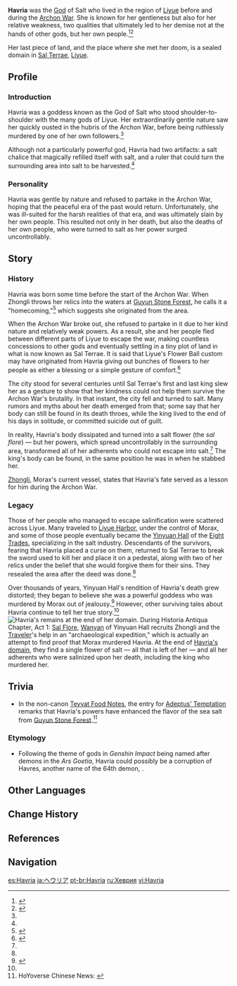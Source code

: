 {{Character Infobox
|name             = Havria
|type             = Mentioned
|deceased         = Killed by the king of [[Sal Terrae (Civilization)|Sal Terrae]] prior to the game's events
|region           = Liyue
|affiliation      = Gods
|title            = God of Salt
}}
'''Havria''' was the [[God]] of Salt who lived in the region of [[Liyue]] before and during the [[Archon War]]. She is known for her gentleness but also for her relative weakness, two qualities that ultimately led to her demise not at the hands of other gods, but her own people.<ref name="DRA">{{Ref/Book|Diary of Roald the Adventurer|1|Sal Terrae}}</ref><ref name="ZLC1 - FSS">{{Ref/Quest|Farewell, Sweet Salt}}</ref>

Her last piece of land, and the place where she met her doom, is a sealed domain in [[Sal Terrae]], [[Liyue]].

==Profile==
===Introduction===
Havria was a goddess known as the God of Salt who stood shoulder-to-shoulder with the many gods of Liyue. Her extraordinarily gentle nature saw her quickly ousted in the hubris of the Archon War, before being ruthlessly murdered by one of her own followers.<ref name="DRA" />

Although not a particularly powerful god, Havria had two artifacts: a salt chalice that magically refilled itself with salt, and a ruler that could turn the surrounding area into salt to be harvested.<ref name="ZLC1 - FSS" />

===Personality===
Havria was gentle by nature and refused to partake in the Archon War, hoping that the peaceful era of the past would return. Unfortunately, she was ill-suited for the harsh realities of that era, and was ultimately slain by her own people. This resulted not only in her death, but also the deaths of her own people, who were turned to salt as her power surged uncontrollably.

==Story==
===History===
Havria was born some time before the start of the Archon War. When Zhongli throws her relics into the waters at [[Guyun Stone Forest]], he calls it a "homecoming,"<ref>{{Ref/Quest|A Record of All Things}}</ref> which suggests she originated from the area.

When the Archon War broke out, she refused to partake in it due to her kind nature and relatively weak powers. As a result, she and her people fled between different parts of Liyue to escape the war, making countless concessions to other gods and eventually settling in a tiny plot of land in what is now known as Sal Terrae. It is said that Liyue's Flower Ball custom may have originated from Havria giving out bunches of flowers to her people as either a blessing or a simple gesture of comfort.<ref>{{Ref/Book|Customs of Liyue: Flower Ball}}</ref>

The city stood for several centuries until Sal Terrae's first and last king slew her as a gesture to show that her kindness could not help them survive the Archon War's brutality. In that instant, the city fell and turned to salt. Many rumors and myths about her death emerged from that; some say that her body can still be found in its death throes, while the king lived to the end of his days in solitude, or committed suicide out of guilt.

In reality, Havria's body dissipated and turned into a salt flower (the ''sal flore'') &mdash; but her powers, which spread uncontrollably in the surrounding area, transformed all of her adherents who could not escape into salt.<ref name="ZLC1 - FSS" /> The king's body can be found, in the same position he was in when he stabbed her.

[[Zhongli]], Morax's current vessel, states that Havria's fate served as a lesson for him during the Archon War.

===Legacy===
Those of her people who managed to escape salinification were scattered across Liyue. Many traveled to [[Liyue Harbor]], under the control of Morax, and some of those people eventually became the [[Yinyuan Hall]] of the [[Eight Trades]], specializing in the salt industry. Descendants of the survivors, fearing that Havria placed a curse on them, returned to Sal Terrae to break the sword used to kill her and place it on a pedestal, along with two of her relics under the belief that she would forgive them for their sins. They resealed the area after the deed was done.<ref name="ZLC1 - FSS" />

Over thousands of years, Yinyuan Hall's rendition of Havria's death grew distorted; they began to believe she was a powerful goddess who was murdered by Morax out of jealousy.<ref>{{Ref/Quest|Shadow of Yore}}</ref> However, other surviving tales about Havria continue to tell her true story.<ref name="DRA" />
[[File:Object Sal Flore.jpg|thumb|Havria's remains at the end of her domain.]]
During Historia Antiqua Chapter, Act 1: [[Sal Flore]], [[Wanyan]] of Yinyuan Hall recruits Zhongli and the [[Traveler]]'s help in an "archaeological expedition," which is actually an attempt to find proof that Morax murdered Havria. At the end of [[Of Mysteries and Salt|Havria's domain]], they find a single flower of salt &mdash; all that is left of her &mdash; and all her adherents who were salinized upon her death, including the king who murdered her.

==Trivia==
* In the non-canon [[Teyvat Food Notes]], the entry for [[Adeptus' Temptation]] remarks that Havria's powers have enhanced the flavor of the sea salt from [[Guyun Stone Forest]].<ref>HoYoverse Chinese News: [https://ys.mihoyo.com/main/news/detail/14099 {{zh|提瓦特美食札记 &vert; 山珍海味聚一堂，佳肴美馔开坛香。&mdash;&mdash;除夕快乐}}]</ref>

===Etymology===
* Following the theme of gods in ''Genshin Impact'' being named after demons in the ''Ars Goetia'', Havria could possibly be a corruption of Havres, another name of the 64th demon, {{w|Flauros}}.

==Other Languages==
{{Other Languages|default_hidden = 1
|en      = Havria
|zhs     = 赫乌莉亚
|zhs_rm  = Hèwūlìyà
|zht     = 赫烏莉亞
|zht_rm  = Hèwūlìyà
|ja      = ヘウリア
|ja_rm   = Heuria
|ko      = 훌리야
|ko_rm   = Hulliya
|es      = Havria
|fr      = Havria
|ru      = Хеврия
|th      = Havria
|vi      = Havria
|de      = Havria
|id      = Havria
|pt      = Havria
|tr      = 
|it      = 
}}

==Change History==
{{Change History|introduced=1.0}}

==References==
{{Reflist|2}}

==Navigation==
{{Faction Navbox}}

[[es:Havria]]
[[ja:ヘウリア]]
[[pt-br:Havria]]
[[ru:Хеврия]]
[[vi:Havria]]